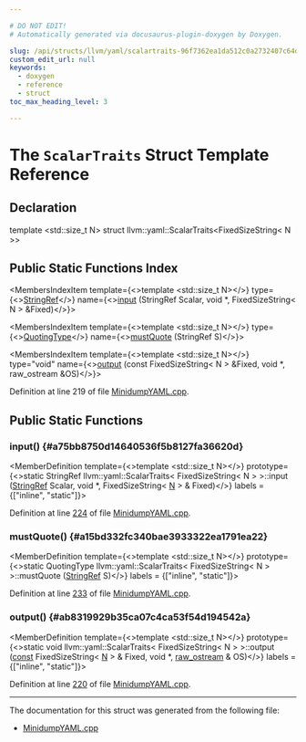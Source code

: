 ```yaml
---

# DO NOT EDIT!
# Automatically generated via docusaurus-plugin-doxygen by Doxygen.

slug: /api/structs/llvm/yaml/scalartraits-96f7362ea1da512c0a2732407c64df72
custom_edit_url: null
keywords:
  - doxygen
  - reference
  - struct
toc_max_heading_level: 3

---
```





# The `ScalarTraits` Struct Template Reference

<DoxygenPage pluginConfig={pluginConfig}>



## Declaration

<CodeBlock>template &lt;std::size&#95;t N&gt;
struct llvm::yaml::ScalarTraits&lt;FixedSizeString&lt; N &gt;&gt;</CodeBlock>

## Public Static Functions Index

<MembersIndex>

<MembersIndexItem
  template={<>template &lt;std::size&#95;t N&gt;</>}
  type={<><a href="/docs/api/classes/llvm/stringref">StringRef</a></>}
  name={<><a href="#a75bb8750d14640536f5b8127fa36620d">input</a> (StringRef Scalar, void &#42;, FixedSizeString&lt; N &gt; &amp;Fixed)</>}>
</MembersIndexItem>

<MembersIndexItem
  template={<>template &lt;std::size&#95;t N&gt;</>}
  type={<><a href="/docs/api/namespaces/llvm/yaml/#a2e9b09c50b4fff3bad8cba23daef8757">QuotingType</a></>}
  name={<><a href="#a15bd332fc340bae3933322ea1791ea22">mustQuote</a> (StringRef S)</>}>
</MembersIndexItem>

<MembersIndexItem
  template={<>template &lt;std::size&#95;t N&gt;</>}
  type="void"
  name={<><a href="#ab8319929b35ca07c4ca53f54d194542a">output</a> (const FixedSizeString&lt; N &gt; &amp;Fixed, void &#42;, raw&#95;ostream &amp;OS)</>}>
</MembersIndexItem>

</MembersIndex>


Definition at line 219 of file <a href="/docs/api/files/lib/lib/objectyaml/minidumpyaml-cpp">MinidumpYAML.cpp</a>.

<SectionDefinition>

## Public Static Functions

### input() {#a75bb8750d14640536f5b8127fa36620d}

<MemberDefinition
  template={<>template &lt;std::size&#95;t N&gt;</>}
  prototype={<>static StringRef llvm::yaml::ScalarTraits&lt; FixedSizeString&lt; N &gt; &gt;::input (<a href="/docs/api/classes/llvm/stringref">StringRef</a> Scalar, void &#42;, FixedSizeString&lt; <a href="/docs/api/files/lib/lib/support/regcomp-c/#a0240ac851181b84ac374872dc5434ee4">N</a> &gt; &amp; Fixed)</>}
  labels = {["inline", "static"]}>

Definition at line <a href="/docs/api/files/lib/lib/objectyaml/minidumpyaml-cpp/#l00224">224</a> of file <a href="/docs/api/files/lib/lib/objectyaml/minidumpyaml-cpp">MinidumpYAML.cpp</a>.
</MemberDefinition>

### mustQuote() {#a15bd332fc340bae3933322ea1791ea22}

<MemberDefinition
  template={<>template &lt;std::size&#95;t N&gt;</>}
  prototype={<>static QuotingType llvm::yaml::ScalarTraits&lt; FixedSizeString&lt; N &gt; &gt;::mustQuote (<a href="/docs/api/classes/llvm/stringref">StringRef</a> S)</>}
  labels = {["inline", "static"]}>

Definition at line <a href="/docs/api/files/lib/lib/objectyaml/minidumpyaml-cpp/#l00233">233</a> of file <a href="/docs/api/files/lib/lib/objectyaml/minidumpyaml-cpp">MinidumpYAML.cpp</a>.
</MemberDefinition>

### output() {#ab8319929b35ca07c4ca53f54d194542a}

<MemberDefinition
  template={<>template &lt;std::size&#95;t N&gt;</>}
  prototype={<>static void llvm::yaml::ScalarTraits&lt; FixedSizeString&lt; N &gt; &gt;::output (<a href="/docs/api/files/lib/lib/target/lib/target/aarch64/aarch64promoteconstant-cpp/#a90f8350fecae261c25be85d38b451bff">const</a> FixedSizeString&lt; <a href="/docs/api/files/lib/lib/support/regcomp-c/#a0240ac851181b84ac374872dc5434ee4">N</a> &gt; &amp; Fixed, void &#42;, <a href="/docs/api/classes/llvm/raw-ostream">raw&#95;ostream</a> &amp; OS)</>}
  labels = {["inline", "static"]}>

Definition at line <a href="/docs/api/files/lib/lib/objectyaml/minidumpyaml-cpp/#l00220">220</a> of file <a href="/docs/api/files/lib/lib/objectyaml/minidumpyaml-cpp">MinidumpYAML.cpp</a>.
</MemberDefinition>

</SectionDefinition>

<hr/>

The documentation for this struct was generated from the following file:

<ul>
<li><a href="/docs/api/files/lib/lib/objectyaml/minidumpyaml-cpp">MinidumpYAML.cpp</a></li>
</ul>

</DoxygenPage>
